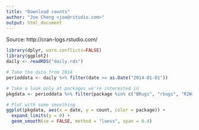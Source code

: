 ```yaml
---
title: "Download counts"
author: "Joe Cheng <joe@rstudio.com>"
output: html_document
---
```


Source: http://cran-logs.rstudio.com/

```r
library(dplyr, warn.conflicts=FALSE)
library(ggplot2)
daily <- readRDS("daily.rds")
```

```r
# Take the data from 2014
perioddata <- daily %>% filter(date >= as.Date("2014-01-01"))

# Take a look only at packages we're interested in
pkgdata <- perioddata %>% filter(package %in% c("BRugs", "rbugs", "R2WinBUGS"))

# Plot with some smoothing
ggplot(pkgdata, aes(x = date, y = count, color = package)) +
  expand_limits(y = 0) +
  geom_smooth(se = FALSE, method = "loess", span = 0.4)
```

